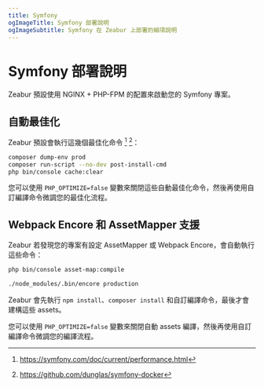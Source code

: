 ```yaml
---
title: Symfony
ogImageTitle: Symfony 部署說明
ogImageSubtitle: Symfony 在 Zeabur 上部署的細項說明
---
```


# Symfony 部署說明

Zeabur 預設使用 NGINX + PHP-FPM 的配置來啟動您的 Symfony 專案。

## 自動最佳化

Zeabur 預設會執行這幾個最佳化命令 [^1] [^2]：

```bash
composer dump-env prod
composer run-script --no-dev post-install-cmd
php bin/console cache:clear
```

您可以使用 `PHP_OPTIMIZE=false` 變數來關閉這些自動最佳化命令，然後再使用自訂編譯命令微調您的最佳化流程。

[^1]: https://symfony.com/doc/current/performance.html
[^2]: https://github.com/dunglas/symfony-docker

## Webpack Encore 和 AssetMapper 支援

Zeabur 若發現您的專案有設定 AssetMapper 或 Webpack Encore，會自動執行這些命令：

```bash
php bin/console asset-map:compile
```

```bash
./node_modules/.bin/encore production
```

Zeabur 會先執行 `npm install`、`composer install` 和自訂編譯命令，最後才會建構這些 assets。

您可以使用 `PHP_OPTIMIZE=false` 變數來關閉自動 assets 編譯，然後再使用自訂編譯命令微調您的編譯流程。
